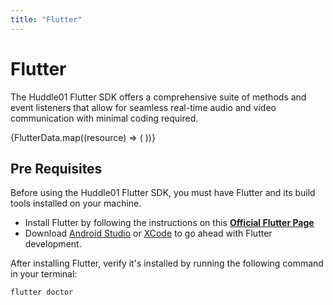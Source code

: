 ```yaml
---
title: "Flutter"
---
```



# Flutter

The Huddle01 Flutter SDK offers a comprehensive suite of methods and event listeners that allow for seamless real-time audio and video communication with minimal coding required.

<div className='my-16 xl:max-w-none'>
  <div className='not-prose mt-4 grid grid-cols-1 gap-8 sm:grid-cols-2 xl:grid-cols-3'>
    {FlutterData.map((resource) => (
      <GradientCard key={resource.href} resource={resource} />
    ))}
  </div>
</div>

## Pre Requisites

Before using the Huddle01 Flutter SDK, you must have Flutter and its build tools installed on your machine.

- Install Flutter by following the instructions on this **[Official Flutter Page](https://docs.flutter.dev/get-started/install)**
- Download [Android Studio](https://developer.android.com/studio) or [XCode](https://developer.apple.com/xcode/) to go ahead with Flutter development.

After installing Flutter, verify it's installed by running the following command in your terminal:

```jsx
flutter doctor
```
